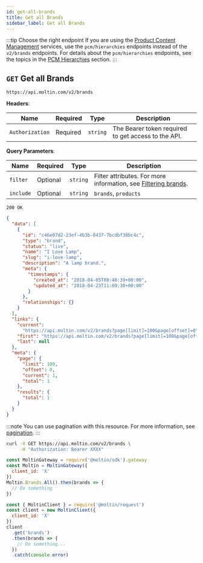 ```yaml
---
id: get-all-brands
title: Get all Brands
sidebar_label: Get all Brands
---
```


:::tip Choose the right endpoint
If you are using the [Product Content Management](../../../concepts/product-content-management.md) services, use the `pcm/hierarchies` endpoints instead of the `v2/brands` endpoints. For details about the `pcm/hierarchies` endpoints, see the topics in the [PCM Hierarchies](../../pcm/hierarchies/index.md) section.
:::

## `GET` Get all Brands

```http
https://api.moltin.com/v2/brands
```

<!--DOCUSAURUS_CODE_TABS-->

<!-- Request -->

**Headers**:

| Name | Required | Type | Description |
| --- | --- | --- | --- |
| `Authorization` | Required | `string` | The Bearer token required to get access to the API. |

**Query Parameters**:

 | Name | Required | Type | Description |
 | --- | --- | --- | --- |
 | `filter` | Optional | `string` | Filter attributes. For more information, see [Filtering brands](index.md#filtering). |
 | `include` | Optional | `string` | `brands`, `products` |


<!-- Response -->

`200 OK`

```json
{
  "data": [
    {
      "id": "c46e07d2-23ef-4b3b-8437-7bcdbf38bc4c",
      "type": "brand",
      "status": "live",
      "name": "I Love Lamp",
      "slug": "i-love-lamp",
      "description": "A lamp brand.",
      "meta": {
        "timestamps": {
          "created_at": "2018-04-05T08:48:39+00:00",
          "updated_at": "2018-04-23T11:09:30+00:00"
        }
      },
      "relationships": {}
    }
  ],
  "links": {
    "current":
      "https://api.moltin.com/v2/brands?page[limit]=100&page[offset]=0",
    "first": "https://api.moltin.com/v2/brands?page[limit]=100&page[offset]=0",
    "last": null
  },
  "meta": {
    "page": {
      "limit": 100,
      "offset": 0,
      "current": 1,
      "total": 1
    },
    "results": {
      "total": 1
    }
  }
}
```

<!--END_DOCUSAURUS_CODE_TABS-->

:::note
You can use pagination with this resource. For more information, see [pagination](../../basics/pagination.md).
:::

<!--DOCUSAURUS_CODE_TABS-->

<!--cURL-->

```bash
curl -X GET https://api.moltin.com/v2/brands \
     -H "Authorization: Bearer XXXX"
```

<!--JavaScript SDK-->

```javascript
const MoltinGateway = require('@moltin/sdk').gateway
const Moltin = MoltinGateway({
  client_id: 'X'
})
Moltin.Brands.All().then(brands => {
  // Do something
})
```

<!--Node.js SDK-->

```javascript
const { MoltinClient } = require('@moltin/request')
const client = new MoltinClient({
  client_id: 'X'
})
client
  .get('brands')
  .then(brands => {
    // Do something...
  })
  .catch(console.error)
```

<!--END_DOCUSAURUS_CODE_TABS-->
